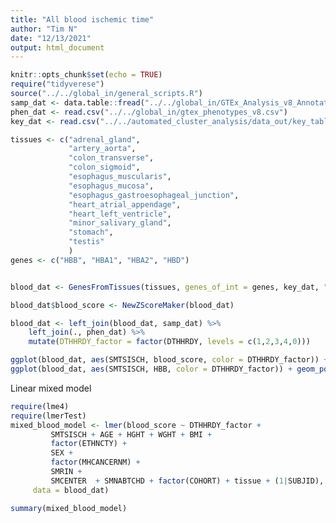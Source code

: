 ```yaml
---
title: "All blood ischemic time"
author: "Tim N"
date: "12/13/2021"
output: html_document
---
```


```r
knitr::opts_chunk$set(echo = TRUE)
require("tidyverese")
source("../../global_in/general_scripts.R")
samp_dat <- data.table::fread("../../global_in/GTEx_Analysis_v8_Annotations_SampleAttributesDS.txt")
phen_dat <- read.csv("../../global_in/gtex_phenotypes_v8.csv")
key_dat <- read.csv("../../automated_cluster_analysis/data_out/key_table.csv")
```


```r
tissues <- c("adrenal_gland",
             "artery_aorta",
             "colon_transverse",
             "colon_sigmoid",
             "esophagus_muscularis",
             "esophagus_mucosa",
             "esophagus_gastroesophageal_junction",
             "heart_atrial_appendage",
             "heart_left_ventricle",
             "minor_salivary_gland",
             "stomach",
             "testis"
             )
genes <- c("HBB", "HBA1", "HBA2", "HBD")


blood_dat <- GenesFromTissues(tissues, genes_of_int = genes, key_dat, "../../Setup Code/output/")

blood_dat$blood_score <- NewZScoreMaker(blood_dat)

blood_dat <- left_join(blood_dat, samp_dat) %>%
    left_join(., phen_dat) %>%
    mutate(DTHHRDY_factor = factor(DTHHRDY, levels = c(1,2,3,4,0)))

```

```r
ggplot(blood_dat, aes(SMTSISCH, blood_score, color = DTHHRDY_factor)) + geom_point(alpha = 0.5)
ggplot(blood_dat, aes(SMTSISCH, HBB, color = DTHHRDY_factor)) + geom_point(alpha = 0.5)

```
Linear mixed model
```r
require(lme4)
require(lmerTest)
mixed_blood_model <- lmer(blood_score ~ DTHHRDY_factor +
         SMTSISCH + AGE + HGHT + WGHT + BMI +
         factor(ETHNCTY) +
         SEX +
         factor(MHCANCERNM) +
         SMRIN +
         SMCENTER  + SMNABTCHD + factor(COHORT) + tissue + (1|SUBJID),
     data = blood_dat)

summary(mixed_blood_model)
```

